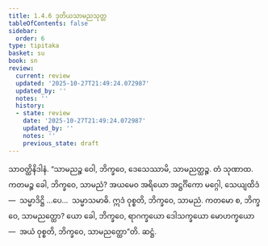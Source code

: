 ```yaml
---
title: 1.4.6 ဒုတိယသာမညသုတ္တ
tableOfContents: false
sidebar:
  order: 6
type: tipitaka
basket: su
book: sn
review:
  current: review
  updated: '2025-10-27T21:49:24.072987'
  updated_by: ''
  notes: ''
  history:
  - state: review
    date: '2025-10-27T21:49:24.072987'
    updated_by: ''
    notes: ''
    previous_state: draft
---
```



<ReviewStatus review={frontmatter.review} showDetails={true} />

<HypothesisAnnotation frontmatter={frontmatter} />

<DynamicBreadcrumb />

<Division number="36" book="sn" e="ch" v="18" p="285">

<Paragraph number="133" book="sn">
သာဝတ္ထိနိဒါနံ. “သာမညဉ္စ ဝေါ, ဘိက္ခဝေ, ဒေသေဿာမိ, သာမညတ္ထဉ္စ. တံ သုဏာထ. ကတမဉ္စ ခေါ, ဘိက္ခဝေ, သာမညံ? အယမေဝ အရိယော အဋ္ဌင်္ဂိကော မဂ္ဂေါ, သေယျထိဒံ—  သမ္မာဒိဋ္ဌိ …ပေ…  သမ္မာသမာဓိ. ဣဒံ ဝုစ္စတိ, ဘိက္ခဝေ, သာမညံ. ကတမော စ, ဘိက္ခဝေ, သာမညတ္ထော? ယော ခေါ, ဘိက္ခဝေ, ရာဂက္ခယော ဒေါသက္ခယော မောဟက္ခယော—  အယံ ဝုစ္စတိ, ဘိက္ခဝေ, သာမညတ္ထော”တိ.

</Paragraph>
</Division>

<Paragraph number="134" type="center" book="sn">
ဆဋ္ဌံ.
</Paragraph>